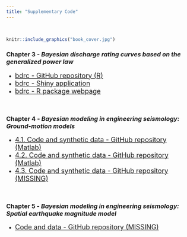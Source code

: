 ```yaml
---
title: "Supplementary Code"
---
```

<br>
```r
knitr::include_graphics("book_cover.jpg")
```
<!-- Here we provide links to the various github repositories where the code corresponding to each chapter can be found. -->
 

### **Chapter 3** - *Bayesian discharge rating curves based on the generalized power law*

- [<font size="4">bdrc - GitHub repository (R)</font> ](https://github.com/sor16/bdrc)
- [<font size="4">bdrc - Shiny application</font> ](https://bdrc.shinyapps.io/bdrc)
- [<font size="4">bdrc - R package webpage</font> ](https://sor16.github.io/bdrc)

<br>

### **Chapter 4** - *Bayesian modeling in engineering seismology: Ground-motion models*

- [<font size="4">4.1. Code and synthetic data - GitHub repository (Matlab)</font> ](https://github.com/hjordislb/BHM2020)
- [<font size="4">4.2. Code and synthetic data - GitHub repository (Matlab)</font> ](https://github.com/tsonne/bayes-empirical-gmm)
- [<font size="4">4.3. Code and synthetic data - GitHub repository (MISSING)</font> ](https://github.com/tsonne/bayes-empirical-gmm)

<br>

### **Chapter 5** - *Bayesian modeling in engineering seismology: Spatial earthquake magnitude model*

- [<font size="4">Code and data - GitHub repository (MISSING)</font> ](https://github.com/hjordislb/BHM2020)

